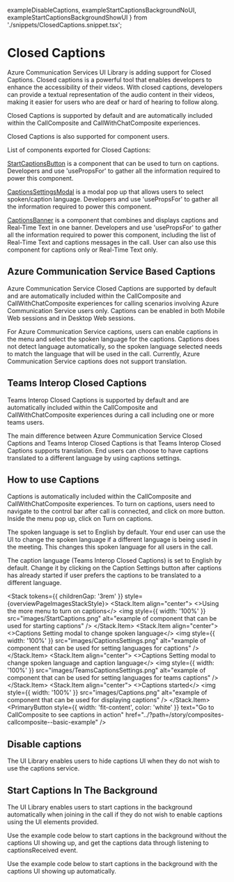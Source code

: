   exampleDisableCaptions,
  exampleStartCaptionsBackgroundNoUI,
  exampleStartCaptionsBackgroundShowUI
} from './snippets/ClosedCaptions.snippet.tsx';

<Meta title="Concepts/Closed Captions" />

# Closed Captions

Azure Communication Services UI Library is adding support for Closed Captions. Closed captions is a powerful tool that enables developers to enhance the accessibility of their videos. With closed captions, developers can provide a textual representation of the audio content in their videos, making it easier for users who are deaf or hard of hearing to follow along.

Closed Captions is supported by default and are automatically included within the CallComposite and CallWithChatComposite experiences.

Closed Captions is also supported for component users.

List of components exported for Closed Captions:

[StartCaptionsButton](./?path=/docs/components-start-captions-button--docs) is a component that can be used to turn on captions. Developers and use 'usePropsFor' to gather all the information required to power this component.

[CaptionsSettingsModal](./?path=/docs/components-captions-settings-modal--docs) is a modal pop up that allows users to select spoken/caption language. Developers and use 'usePropsFor' to gather all the information required to power this component.

[CaptionsBanner](./?path=/docs/components-captions-banner--docs) is a component that combines and displays captions and Real-Time Text in one banner. Developers and use 'usePropsFor' to gather all the information required to power this component, including the list of Real-Time Text and captions messages in the call. User can also use this component for captions only or Real-Time Text only.

## Azure Communication Service Based Captions

Azure Communication Service Closed Captions are supported by default and are automatically included within the CallComposite and CallWithChatComposite experiences for calling scenarios involving Azure Communication Service users only. Captions can be enabled in both Mobile Web sessions and in Desktop Web sessions.

For Azure Communication Service captions, users can enable captions in the menu and select the spoken language for the captions. Captions does not detect language automatically, so the spoken language selected needs to match the language that will be used in the call. Currently, Azure Communication Service captions does not support translation.

## Teams Interop Closed Captions

Teams Interop Closed Captions is supported by default and are automatically included within the CallComposite and CallWithChatComposite experiences during a call including one or more teams users.

The main difference between Azure Communication Service Closed Captions and Teams Interop Closed Captions is that Teams Interop Closed Captions supports translation. End users can choose to have captions translated to a different language by using captions settings.

## How to use Captions

Captions is automatically included within the CallComposite and CallWithChatComposite experiences. To turn on captions, users need to navigate to the control bar after call is connected, and click on more button. Inside the menu pop up, click on Turn on captions.

The spoken language is set to English by default. Your end user can use the UI to change the spoken language if a different language is being used in the meeting. This changes this spoken language for all users in the call.

The caption language (Teams Interop Closed Captions) is set to English by default. Change it by clicking on the Caption Settings button after captions has already started if user prefers the captions to be translated to a different language.

<Stack tokens={{ childrenGap: '3rem' }} style={overviewPageImagesStackStyle}>
  <Stack.Item align="center">
    <>Using the more menu to turn on captions</>
    <img
      style={{ width: '100%' }}
      src="images/StartCaptions.png"
      alt="example of component that can be used for starting captions"
    />
  </Stack.Item>
  <Stack.Item align="center">
    <>Captions Setting modal to change spoken language</>
    <img
      style={{ width: '100%' }}
      src="images/CaptionsSettings.png"
      alt="example of component that can be used for setting languages for captions"
    />
  </Stack.Item>
  <Stack.Item align="center">
    <>Captions Setting modal to change spoken language and caption language</>
    <img
      style={{ width: '100%' }}
      src="images/TeamsCaptionsSettings.png"
      alt="example of component that can be used for setting languages for teams captions"
    />
  </Stack.Item>
  <Stack.Item align="center">
    <>Captions started</>
    <img
      style={{ width: '100%' }}
      src="images/Captions.png"
      alt="example of component that can be used for displaying captions"
    />
  </Stack.Item>
  <PrimaryButton
    style={{ width: 'fit-content', color: 'white' }}
    text="Go to CallComposite to see captions in action"
    href="../?path=/story/composites-callcomposite--basic-example"
  />
</Stack>

## Disable captions

The UI Library enables users to hide captions UI when they do not wish to use the captions service.

<Source code={exampleDisableCaptions} />

## Start Captions In The Background

The UI Library enables users to start captions in the background automatically when joining in the call if they do not wish to enable captions using the UI elements provided.

Use the example code below to start captions in the background without the captions UI showing up, and get the captions data through listening to captionsReceived event.

<Source code={exampleStartCaptionsBackgroundNoUI} />

Use the example code below to start captions in the background with the captions UI showing up automatically.

<Source code={exampleStartCaptionsBackgroundShowUI} />
